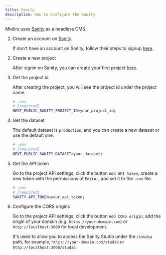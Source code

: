 ```yaml
---
title: Sanity
description: How to configure the Sanity.
---
```


Mkdirs uses [Sanity](https://www.sanity.io/) as a headless CMS.


<Steps>

1. Create an account on [Sanity](https://www.sanity.io/)

    If don't have an account on Sanity, follow their steps to signup [here](https://www.sanity.io/login/sign-up).

2. Create a new project

    After signin on Sanity, you can create your first project [here](https://www.sanity.io/manage?new-project).

3. Get the project id

    After creating the project, you will see the project id under the project name.

    ```bash
    # .env
    # [required]
    NEXT_PUBLIC_SANITY_PROJECT_ID=your_project_id;
    ```

4. Get the dataset

    The default dataset is `production`, and you can create a new dataset or use the default one.

    ```bash
    # .env
    # [required]
    NEXT_PUBLIC_SANITY_DATASET=your_dataset;
    ```

5. Get the API token

    Go to the project API settings, click the button `Add API token`, create a new token with the permissions of `Editor`, and set it to the `.env` file.

    ```bash
    # .env
    # [required]
    SANITY_API_TOKEN=your_api_token;
    ```

6. Configure the CORS origins

    Go to the project API settings, click the button `Add CORS origin`, add the origin of your domain (e.g. `https://your-domain.com`) or `http://localhost:3000` for local development.

    It's used to allow you to access the Sanity Studio under the `/studio` path, for example, `https://your-domain.com/studio` or `http://localhost:3000/studio`.

</Steps>

